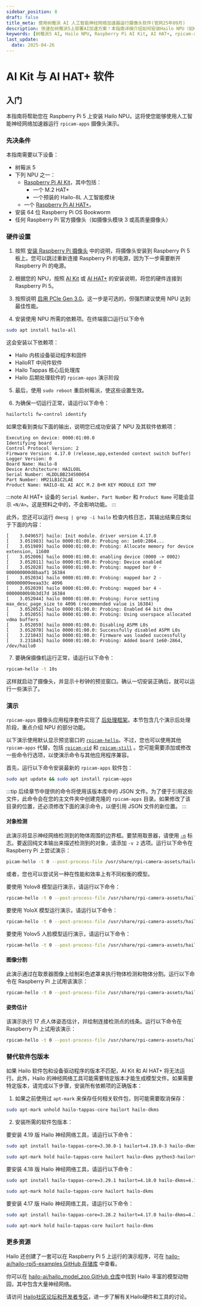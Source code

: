 ```yaml
---
sidebar_position: 8
draft: false
title_meta: 使用树莓派 AI 人工智能神经网络加速器运行摄像头软件(官网25年09月)
description: 快速在树莓派5上部署AI加速方案！本指南详细介绍如何安装Hailo NPU（如Hailo-8L），通过Raspberry Pi AI Kit或AI HAT+硬件与64位Raspberry Pi OS Bookworm系统，搭配rpicam-apps演示套件（支持YOLOv5/6/8、YolovX等模型），实现摄像头实时对象检测、图像分割、姿势估计等AI功能。提供硬件连接、驱动安装、依赖配置及性能优化（如启用PCIe Gen 3.0）全流程步骤，并附模型资源与社区支持链接，助您轻松开启树莓派人工智能应用开发。
keywords: [树莓派5 AI, Hailo NPU, Raspberry Pi AI Kit, AI HAT+, rpicam-apps, 对象检测, 图像分割, 姿势估计, YOLO模型, 神经网络加速, 树莓派AI开发, Hailo-8L, PCIe Gen 3.0, 摄像头演示]
last_update: 
  date: 2025-04-26
---
```


# AI Kit 与 AI HAT+ 软件

## 入门

本指南将帮助您在 Raspberry Pi 5 上安装 Hailo NPU。这将使您能够使用人工智能神经网络加速器运行 `rpicam-apps` 摄像头演示。

### 先决条件

本指南需要以下设备：

* 树莓派 5
* 下列 NPU 之一：
  * [Raspberry Pi AI Kit](../accessories/ai-kit.mdx)，其中包括：
    * 一个 M.2 HAT+
    * 一个预装的 Hailo-8L 人工智能模块
  * 一个 [Raspberry Pi AI HAT+](../accessories/ai-hat-plus.mdx)。
* 安装 64 位 Raspberry Pi OS Bookworm
* 任何 Raspberry Pi 官方摄像头（如摄像头模块 3 或高质量摄像头）

### 硬件设置

1. 按照 [安装 Raspberry Pi 摄像头](../accessories/camera.mdx#安装树莓派摄像头) 中的说明，将摄像头安装到 Raspberry Pi 5 板上。您可以跳过重新连接 Raspberry Pi 的电源，因为下一步需要断开 Raspberry Pi 的电源。

2. 根据您的 NPU，按照 [AI Kit](../accessories/ai-kit.mdx#安装) 或 [AI HAT+](../accessories/ai-hat-plus.mdx#安装) 的安装说明，将您的硬件连接到 Raspberry Pi 5。

3. 按照说明 [启用 PCIe Gen 3.0](./raspberry-pi.mdx#pcie-gen-30)。这一步是可选的，但强烈建议使用 NPU 达到最佳性能。

4. 安装使用 NPU 所需的依赖项。在终端窗口运行以下命令

```sh
sudo apt install hailo-all
```

这会安装以下依赖项：

* Hailo 内核设备驱动程序和固件
* HailoRT 中间件软件
* Hailo Tappas 核心后处理库
* Hailo 后期处理软件的 `rpicam-apps` 演示阶段

5. 最后，使用 `sudo reboot` 重启树莓派，使这些设置生效。

6. 为确保一切运行正常，请运行以下命令：

```sh
hailortcli fw-control identify
```

如果您看到类似下面的输出，说明您已成功安装了 NPU 及其软件依赖项：

```
Executing on device: 0000:01:00.0
Identifying board
Control Protocol Version: 2
Firmware Version: 4.17.0 (release,app,extended context switch buffer)
Logger Version: 0
Board Name: Hailo-8
Device Architecture: HAILO8L
Serial Number: HLDDLBB234500054
Part Number: HM21LB1C2LAE
Product Name: HAILO-8L AI ACC M.2 B+M KEY MODULE EXT TMP
```

:::note
AI HAT+ 设备的 `Serial Number`、`Part Number` 和 `Product Name` 可能会显示 `<N/A>`。这是预料之中的，不会影响功能。
:::

此外，您还可以运行 `dmesg | grep -i hailo` 检查内核日志，其输出结果应类似于下面的内容：

```
[    3.049657] hailo: Init module. driver version 4.17.0
[    3.051983] hailo 0000:01:00.0: Probing on: 1e60:2864...
[    3.051989] hailo 0000:01:00.0: Probing: Allocate memory for device extension, 11600
[    3.052006] hailo 0000:01:00.0: enabling device (0000 -> 0002)
[    3.052011] hailo 0000:01:00.0: Probing: Device enabled
[    3.052028] hailo 0000:01:00.0: Probing: mapped bar 0 - 000000000d8baaf1 16384
[    3.052034] hailo 0000:01:00.0: Probing: mapped bar 2 - 000000009eeaa33c 4096
[    3.052039] hailo 0000:01:00.0: Probing: mapped bar 4 - 00000000b9b3d17d 16384
[    3.052044] hailo 0000:01:00.0: Probing: Force setting max_desc_page_size to 4096 (recommended value is 16384)
[    3.052052] hailo 0000:01:00.0: Probing: Enabled 64 bit dma
[    3.052055] hailo 0000:01:00.0: Probing: Using userspace allocated vdma buffers
[    3.052059] hailo 0000:01:00.0: Disabling ASPM L0s
[    3.052070] hailo 0000:01:00.0: Successfully disabled ASPM L0s
[    3.221043] hailo 0000:01:00.0: Firmware was loaded successfully
[    3.231845] hailo 0000:01:00.0: Probing: Added board 1e60-2864, /dev/hailo0
```

7. 要确保摄像机运行正常，请运行以下命令：

```sh
rpicam-hello -t 10s
```

这样就启动了摄像头，并显示十秒钟的预览窗口。确认一切安装正确后，就可以运行一些演示了。

### 演示

`rpicam-apps` 摄像头应用程序套件实现了 [后处理框架](./camera-software.mdx#使用-rpicam-apps-做后处理)。本节包含几个演示后处理阶段，重点介绍 NPU 的部分功能。

以下演示使用默认显示预览窗口的 [`rpicam-hello`](./camera-software.mdx#rpicam-hello)。不过，您也可以使用其他 `rpicam-apps` 代替，包括 [`rpicam-vid`](./camera-software.mdx#rpicam-vid) 和 [`rpicam-still`](./camera-software.mdx#rpicam-still) 。您可能需要添加或修改一些命令行选项，以使演示命令与其他应用程序兼容。

首先，运行以下命令安装最新的 `rpicam-apps` 软件包：

```sh
sudo apt update && sudo apt install rpicam-apps
```

:::tip
后续章节中提供的命令将使用该版本库中的 JSON 文件。为了便于引用这些文件，此命令会在您的主文件夹中创建克隆的 `rpicam-apps` 目录。如果修改了该目录的位置，还必须修改下面的演示命令，以便引用 JSON 文件的新位置。
:::

#### 对象检测

此演示将显示神经网络检测到的物体周围的边界框。要禁用取景器，请使用 [`-n`](./camera-software.mdx#nopreview) 标志。要返回纯文本输出来描述检测到的对象，请添加 `-v 2` 选项。运行以下命令在 Raspberry Pi 上尝试演示：

```sh
picam-hello -t 0 --post-process-file /usr/share/rpi-camera-assets/hailo_yolov6_inference.json
```

或者，您也可以尝试另一种在性能和效率上有不同权衡的模型。

要使用 Yolov8 模型运行演示，请运行以下命令：

```sh
rpicam-hello -t 0 --post-process-file /usr/share/rpi-camera-assets/hailo_yolov8_inference.json
```

要使用 YoloX 模型运行演示，请运行以下命令：

```sh
rpicam-hello -t 0 --post-process-file /usr/share/rpi-camera-assets/hailo_yolox_inference.json
```

要使用 Yolov5 人脸模型运行演示，请运行以下命令：

```sh
rpicam-hello -t 0 --post-process-file /usr/share/rpi-camera-assets/hailo_yolov5_personface.json
```

#### 图像分割

此演示通过在取景器图像上绘制彩色遮罩来执行物体检测和物体分割。运行以下命令在 Raspberry Pi 上试用该演示：

```sh
rpicam-hello -t 0 --post-process-file /usr/share/rpi-camera-assets/hailo_yolov5_segmentation.json --framerate 20
```

#### 姿势估计

该演示执行 17 点人体姿态估计，并绘制连接检测点的线条。运行以下命令在 Raspberry Pi 上试用该演示：

```sh
rpicam-hello -t 0 --post-process-file /usr/share/rpi-camera-assets/hailo_yolov8_pose.json
```

### 替代软件包版本

如果 Hailo 软件包和设备驱动程序的版本不匹配，AI Kit 和 AI HAT+ 将无法运行。此外，Hailo 的神经网络工具可能需要特定版本才能生成模型文件。如果需要特定版本，请完成以下步骤，安装所有依赖项的正确版本：

1. 如果之前使用过 `apt-mark` 来保存任何相关软件包，则可能需要取消保存：

```sh
sudo apt-mark unhold hailo-tappas-core hailort hailo-dkms
```

2. 安装所需的软件包版本：

<Tabs>
<TabItem value="419" label="4.1">

要安装 4.19 版 Hailo 神经网络工具，请运行以下命令：

```sh
sudo apt install hailo-tappas-core=3.30.0-1 hailort=4.19.0-3 hailo-dkms=4.19.0-1 python3-hailort=4.19.0-2
```

```sh
sudo apt-mark hold hailo-tappas-core hailort hailo-dkms python3-hailort
```
</TabItem>

<TabItem value="418" label="4.18">

要安装 4.18 版 Hailo 神经网络工具，请运行以下命令：

```sh
sudo apt install hailo-tappas-core=3.29.1 hailort=4.18.0 hailo-dkms=4.18.0-2
```

```sh
sudo apt-mark hold hailo-tappas-core hailort hailo-dkms
```
</TabItem>

<TabItem value="417" label="4.17">

要安装 4.17 版 Hailo 神经网络工具，请运行以下命令：

```sh
sudo apt install hailo-tappas-core=3.28.2 hailort=4.17.0 hailo-dkms=4.17.0-1
```

```sh
sudo apt-mark hold hailo-tappas-core hailort hailo-dkms
```
</TabItem>
</Tabs>

### 更多资源

Hailo 还创建了一套可以在 Raspberry Pi 5 上运行的演示程序，可在 [hailo-ai/hailo-rpi5-examples GitHub 存储库](https://github.com/hailo-ai/hailo-rpi5-examples) 中查看。

你可以在 [hailo-ai/hailo_model_zoo GitHub 仓库](https://github.com/hailo-ai/hailo_model_zoo/tree/master/docs/public_models/HAILO8L)中找到 Hailo 丰富的模型动物园，其中包含大量神经网络。

请访问 [Hailo社区论坛和开发者专区](https://community.hailo.ai/)，进一步了解有关Hailo硬件和工具的讨论。

<Normal />